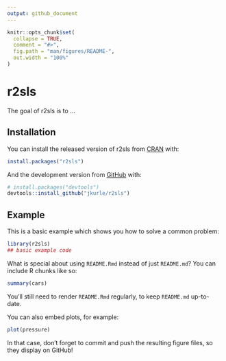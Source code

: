 ```yaml
---
output: github_document
---
```


<!-- README.md is generated from README.Rmd. Please edit that file -->

```r
knitr::opts_chunk$set(
  collapse = TRUE,
  comment = "#>",
  fig.path = "man/figures/README-",
  out.width = "100%"
)
```

# r2sls

<!-- badges: start -->
<!-- badges: end -->

The goal of r2sls is to ...

## Installation

You can install the released version of r2sls from [CRAN](https://CRAN.R-project.org) with:

``` r
install.packages("r2sls")
```

And the development version from [GitHub](https://github.com/) with:

``` r
# install.packages("devtools")
devtools::install_github("jkurle/r2sls")
```
## Example

This is a basic example which shows you how to solve a common problem:

```r
library(r2sls)
## basic example code
```

What is special about using `README.Rmd` instead of just `README.md`? You can include R chunks like so:

```r
summary(cars)
```

You'll still need to render `README.Rmd` regularly, to keep `README.md` up-to-date.

You can also embed plots, for example:

```r
plot(pressure)
```

In that case, don't forget to commit and push the resulting figure files, so they display on GitHub!
